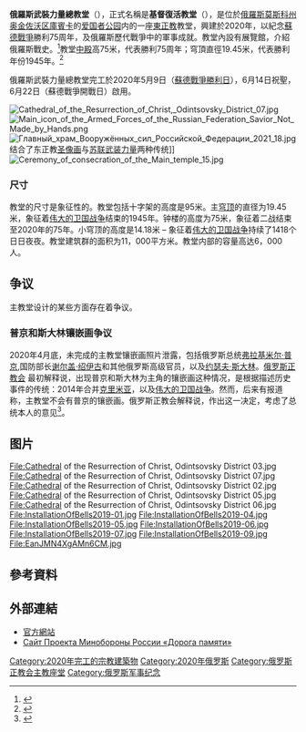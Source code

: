 {{Infobox church
| name = 俄羅斯武裝力量總教堂
| native_name = {{lang|ru|Главный храм Вооружённых сил России}}<br />{{transl|ru|Glavny khram Voruzhyonych sil Rossii}}
| image = Main temple of the Russian Armed Forces1.jpg
|imagesize         = 300px
| caption = 
| coordinates = {{coord|55|34|45|N|36|49|19|E|display=title|region:RU_type:city_source:dewiki}}
| location = [[俄羅斯|俄羅斯]][[莫斯科州|莫斯科州]][[奥金佐沃区|奥金佐沃区]][[庫賓卡|庫賓卡]]爱国者公园
| founded date = 2020年
| denomination = [[俄羅斯正教會|俄羅斯正教會]]
| website = {{URL|http://hram.mil.ru}}
| consecrated date = 2020年6月14日
| style = [[俄罗斯复兴建筑|俄罗斯复兴建筑]]
| length = 79 m (length-width)<ref name="Спасителя">{{cite web|url=http://new.xxc.ru/about/kompleks_hrama/hram_hrista_spasitelya/|publisher=|title=Храм Христа Спасителя|access-date=|archive-date=2020-07-27|archive-url=https://web.archive.org/web/20200727181444/http://new.xxc.ru/about/kompleks_hrama/hram_hrista_spasitelya/|dead-url=no}}</ref>
| height = 95 m (屋頂十字架)
| height nave = 75 m (內部)
| capacity = 
| floor area =
| dome height outer =
| dome dia outer = 19.5 m
| other dimensions       = 
}}
'''俄羅斯武裝力量總教堂'''（{{lang-ru|Главный храм Вооружённых сил России}}），正式名稱是'''基督復活教堂'''（{{lang-ru|Храм Воскресения Христова}}），是位於[[俄羅斯|俄羅斯]][[莫斯科州|莫斯科州]][[奥金佐沃区|奥金佐沃区]][[庫賓卡|庫賓卡]]的[[爱国者公园|爱国者公园]]内的一座[[東正教|東正教]]教堂，興建於2020年，以紀念[[蘇德戰爭|蘇德戰爭]]勝利75周年，及俄羅斯歷代戰爭中的軍事成就。教堂內設有展覽館，介紹俄羅斯戰史。<ref>{{cite web|title=Главный храм Вооруженных Сил России построят в парке «Патриот»|url=https://tvzvezda.ru/news/forces/content/201809041324-9v3w.htm|publisher=Звезда|date=4 September 2018|accessdate=2019-08-24|archive-date=2020-08-03|archive-url=https://web.archive.org/web/20200803161838/https://tvzvezda.ru/news/forces/content/201809041324-9v3w.htm|dead-url=no}}</ref>教堂[[中殿|中殿]]高75米，代表勝利75周年；穹頂直徑19.45米，代表勝利年份1945年。<ref>{{Cite web |url=http://www.chinanews.com/gj/2020/06-23/9219810.shtml |title=普京访问俄武装力量主教堂 称战争留下难以愈合的伤口 |accessdate=2020-07-31 |archive-date=2020-07-02 |archive-url=https://web.archive.org/web/20200702050329/http://www.chinanews.com/gj/2020/06-23/9219810.shtml |dead-url=no }}</ref>

俄羅斯武裝力量總教堂完工於2020年5月9日（[[勝利日_(5月9日)|蘇德戰爭勝利日]]），6月14日祝聖，6月22日（蘇德戰爭開戰日）啟用。

[[File:Cathedral_of_the_Resurrection_of_Christ,_Odintsovsky_District_07.jpg|thumb]]
[[File:Main_icon_of_the_Armed_Forces_of_the_Russian_Federation_Savior_Not_Made_by_Hands.png|thumb]]
[[File:Главный_храм_Вооружённых_сил_Российской_Федерации_2021_18.jpg|thumb]]结合了东正教[[圣像画|圣像画]]与[[苏联武装力量|苏联武装力量]]两种传统]]
[[File:Ceremony_of_consecration_of_the_Main_temple_15.jpg|left]]

===尺寸===
教堂的尺寸是象征性的。教堂包括十字架的高度是95米。主[[穹顶|穹顶]]的直径为19.45米，象征着[[苏德战争|伟大的卫国战争]]结束的1945年。钟楼的高度为75米，象征着二战结束至2020年的75年。小穹顶的高度是14.18米 – 象征着[[苏德战争|伟大的卫国战争]]持续了1418个日日夜夜。教堂建筑群的面积为11，000平方米。教堂内部的容量高达6，000人。

==争议==
主教堂设计的某些方面存在着争议。

===普京和斯大林镶嵌画争议===
2020年4月底，未完成的主教堂镶嵌画照片泄露，包括俄罗斯总统[[弗拉基米尔·普京|弗拉基米尔·普京]],国防部长[[谢尔盖·绍伊古|谢尔盖·绍伊古]]和其他俄罗斯高级官员，以及[[约瑟夫·斯大林|约瑟夫·斯大林]]。[[俄罗斯正教会|俄罗斯正教会]] 最初解释说，出现普京和斯大林为主角的镶嵌画这种情况，是根据描述历史事件的传统：2014年合并[[克里米亚|克里米亚]]，以及[[苏德战争|伟大的卫国战争]]。然而，后来有报道称，主教堂不会有普京的镶嵌画。俄罗斯正教会解释说，作出这一决定，考虑了总统本人的意见<ref>{{Cite web |url=https://ria.ru/20200501/1570856062.html |title=В РПЦ объяснили ситуацию с мозаикой с Путиным в храме Вооруженных сил |access-date=2021-03-24 |archive-date=2020-06-03 |archive-url=https://web.archive.org/web/20200603082442/https://ria.ru/20200501/1570856062.html }}</ref>。

==图片==
<gallery>
File:Cathedral of the Resurrection of Christ, Odintsovsky District 03.jpg
File:Cathedral of the Resurrection of Christ, Odintsovsky District 07.jpg
File:Cathedral of the Resurrection of Christ, Odintsovsky District 02.jpg
File:Cathedral of the Resurrection of Christ, Odintsovsky District 05.jpg
File:Cathedral of the Resurrection of Christ, Odintsovsky District 06.jpg
File:InstallationOfBells2019-01.jpg
File:InstallationOfBells2019-04.jpg
File:InstallationOfBells2019-05.jpg
File:InstallationOfBells2019-06.jpg
File:InstallationOfBells2019-07.jpg
File:InstallationOfBells2019-09.jpg
File:EanJMN4XgAMn6CM.jpg
</gallery>

==參考資料==
{{reflist}}
==外部連結==
{{commonscat|Main temple of the Russian Armed Forces}}
* [https://hram.mil.ru/ 官方網站]{{Wayback|url=https://hram.mil.ru/ |date=20200831210528 }}
* [https://foto.pamyat-naroda.ru/ Сайт Проекта Минобороны России «Дорога памяти»]{{Wayback|url=https://foto.pamyat-naroda.ru/ |date=20200815171823 }}

[[Category:2020年完工的宗教建築物|Category:2020年完工的宗教建築物]]
[[Category:2020年俄罗斯|Category:2020年俄罗斯]]
[[Category:俄罗斯正教会主教座堂|Category:俄罗斯正教会主教座堂]]
[[Category:俄罗斯军事纪念|Category:俄罗斯军事纪念]]